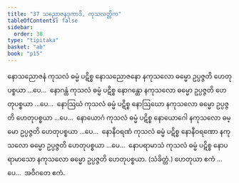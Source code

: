 ```yaml
---
title: "37 သညောဇနဒုကာဒိ, ကုသလတ္တိက"
tableOfContents: false
sidebar:
  order: 38
type: "tipitaka"
basket: "ab"
book: "p15"
---
```



<DynamicBreadcrumb />

<Division number="46" book="p15" e="ch" v="40" p="228">

<Paragraph number="137" book="p15">
နောသညောဇနံ ကုသလံ ဓမ္မံ ပဋိစ္စ နောသညောဇနော နကုသလော ဓမ္မော ဥပ္ပဇ္ဇတိ ဟေတုပစ္စယာ …ပေ…  နောဂန္ထံ ကုသလံ ဓမ္မံ ပဋိစ္စ နောဂန္ထော နကုသလော ဓမ္မော ဥပ္ပဇ္ဇတိ ဟေတုပစ္စယာ …ပေ…  နောဩဃံ ကုသလံ ဓမ္မံ ပဋိစ္စ နောဩဃော နကုသလော ဓမ္မော ဥပ္ပဇ္ဇတိ ဟေတုပစ္စယာ …ပေ…  နောယောဂံ ကုသလံ ဓမ္မံ ပဋိစ္စ နောယောဂေါ နကုသလော ဓမ္မော ဥပ္ပဇ္ဇတိ ဟေတုပစ္စယာ …ပေ…  နောနီဝရဏံ ကုသလံ ဓမ္မံ ပဋိစ္စ နောနီဝရဏော နကုသလော ဓမ္မော ဥပ္ပဇ္ဇတိ ဟေတုပစ္စယာ …ပေ…  နောပရာမာသံ ကုသလံ ဓမ္မံ ပဋိစ္စ နောပရာမာသော နကုသလော ဓမ္မော ဥပ္ပဇ္ဇတိ ဟေတုပစ္စယာ. (သံခိတ္တံ.)
</Paragraph>

<Paragraph number="138" book="p15">
ဟေတုယာ ဧကံ …ပေ…  အဝိဂတေ ဧကံ.
</Paragraph>
</Division>